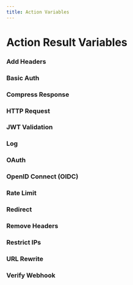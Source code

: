 ```yaml
---
title: Action Variables
---
```




# Action Result Variables

<VariablesActionDescription />

### Add Headers

<AddHeaders />

### Basic Auth

<BasicAuth />

### Compress Response

<CompressResponse />

### HTTP Request

<HTTPRequest />

### JWT Validation

<JwtValidation />

### Log

<Log />

### OAuth

<OAuth />

### OpenID Connect (OIDC)

<OIDC />

### Rate Limit

<RateLimit />

### Redirect

<Redirect />

### Remove Headers

<RemoveHeaders />

### Restrict IPs

<RestrictIPs />

### URL Rewrite

<UrlRewrite />

### Verify Webhook

<VerifyWebhook />
